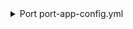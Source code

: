 <details>

<summary> Port port-app-config.yml </summary>

```yaml showLineNumbers
resources:
  - kind: folder
    selector:
      query: "true" # JQ boolean query. If evaluated to false - skip syncing the object.
      folders: # Specify the repositories and folders to include under this relative path.
        - path: apps/* # Relative path to the folders within the repositories.
          repos: # List of repositories to include folders from.
            - backend-service
            - frontend-service
    port:
      entity:
        mappings:
          identifier: .folder.name
          blueprint: '"bitbucketRepository"'
          properties:
            url: .repo.links.html.href + "/src/" + .repo.mainbranch.name + "/" + .folder.path
            readme: file://README.md
```

</details>
